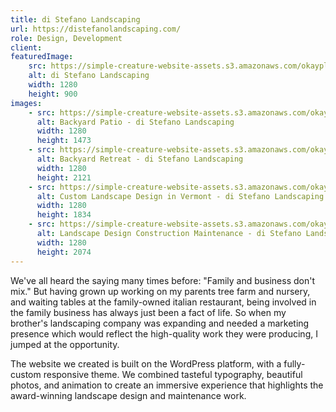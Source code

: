 ```yaml
---
title: di Stefano Landscaping
url: https://distefanolandscaping.com/
role: Design, Development
client:
featuredImage:
    src: https://simple-creature-website-assets.s3.amazonaws.com/okayplus/projects/di-stefano-landscaping/di-stefano-landscaping.jpg
    alt: di Stefano Landscaping
    width: 1280
    height: 900
images:
    - src: https://simple-creature-website-assets.s3.amazonaws.com/okayplus/projects/di-stefano-landscaping/Backyard-Patio-di-Stefano-Landscaping.png
      alt: Backyard Patio - di Stefano Landscaping
      width: 1280
      height: 1473
    - src: https://simple-creature-website-assets.s3.amazonaws.com/okayplus/projects/di-stefano-landscaping/Backyard-Retreat-di-Stefano-Landscaping.png
      alt: Backyard Retreat - di Stefano Landscaping
      width: 1280
      height: 2121
    - src: https://simple-creature-website-assets.s3.amazonaws.com/okayplus/projects/di-stefano-landscaping/Custom-Landscape-Design-in-Vermont-di-Stefano-Landscaping.png
      alt: Custom Landscape Design in Vermont - di Stefano Landscaping
      width: 1280
      height: 1834
    - src: https://simple-creature-website-assets.s3.amazonaws.com/okayplus/projects/di-stefano-landscaping/Landscape-Design-Construction-Maintenance-di-Stefano-Landscaping.png
      alt: Landscape Design Construction Maintenance - di Stefano Landscaping
      width: 1280
      height: 2074
---
```


We've all heard the saying many times before: "Family and business don't mix." But having grown up working on my parents tree farm and nursery, and waiting tables at the family-owned italian restaurant, being involved in the family business has always just been a fact of life. So when my brother's landscaping company was expanding and needed a marketing presence which would reflect the high-quality work they were producing, I jumped at the opportunity.

The website we created is built on the WordPress platform, with a fully-custom responsive theme. We combined tasteful typography, beautiful photos, and animation to create an immersive experience that highlights the award-winning landscape design and maintenance work.

